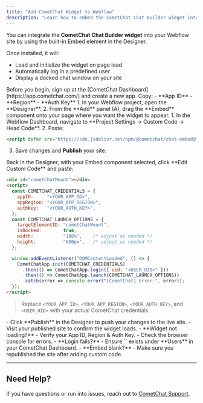 ```yaml
---
title: "Add CometChat Widget to Webflow"
description: "Learn how to embed the CometChat Chat Builder widget into your Webflow website using the Embed component."
---
```


You can integrate the **CometChat Chat Builder widget** into your Webflow site by using the built-in Embed element in the Designer.

Once installed, it will:  
- Load and initialize the widget on page load  
- Automatically log in a predefined user  
- Display a docked chat window on your site  

<Steps>

  <Step title="Register on CometChat & Gather Your Keys">  
Before you begin, sign up at the [CometChat Dashboard](https://app.cometchat.com/) and create a new app. Copy:  
- **App ID**  
- **Region**  
- **Auth Key**  
</Step>

  <Step title="Open the Webflow Designer & Add an Embed">  
1. In your Webflow project, open the **Designer**.  
2. From the **Add** panel (A), drag the **Embed** component onto your page where you want the widget to appear.  
</Step>

  <Step title="Include the Chat‑Embed Script in Project Settings">  
1. In the Webflow Dashboard, navigate to **Project Settings → Custom Code → Head Code**.  
2. Paste:  

   ```html
   <script defer src="https://cdn.jsdelivr.net/npm/@cometchat/chat-embed@latest/dist/main.js"></script>
   ```  
3. Save changes and **Publish** your site.  
</Step>

  <Step title="Embed the Widget Container & Init Script">  
Back in the Designer, with your Embed component selected, click **Edit Custom Code** and paste:

   ```html lines highlight={4-6, 17}
   <div id="cometChatMount"></div>
   <script>
     const COMETCHAT_CREDENTIALS = {
       appID:     "<YOUR_APP_ID>",
       appRegion: "<YOUR_APP_REGION>",
       authKey:   "<YOUR_AUTH_KEY>",
     };
     const COMETCHAT_LAUNCH_OPTIONS = {
       targetElementID: "cometChatMount",
       isDocked:        true,
       width:           "100%",    /* adjust as needed */
       height:          "600px",   /* adjust as needed */
     };

     window.addEventListener("DOMContentLoaded", () => {
       CometChatApp.init(COMETCHAT_CREDENTIALS)
         .then(() => CometChatApp.login({ uid: "<USER_UID>" }))
         .then(() => CometChatApp.launch(COMETCHAT_LAUNCH_OPTIONS))
         .catch(error => console.error("[CometChat] Error:", error));
     });
   </script>
   ```

> Replace `<YOUR_APP_ID>`, `<YOUR_APP_REGION>`, `<YOUR_AUTH_KEY>`, and `<USER_UID>` with your actual CometChat credentials.  
</Step>

  <Step title="Publish & Test">  
- Click **Publish** in the Designer to push your changes to the live site.  
- Visit your published site to confirm the widget loads.  
</Step>

  <Step title="Troubleshooting">  
- **Widget not loading?**  
  - Verify your App ID, Region & Auth Key.  
  - Check the browser console for errors.  
- **Login fails?**  
  - Ensure `<USER_UID>` exists under **Users** in your CometChat Dashboard.  
- **Embed blank?**  
  - Make sure you republished the site after adding custom code.  
</Step>

</Steps>

---

## Need Help?

If you have questions or run into issues, reach out to [CometChat Support](https://www.cometchat.com/contact).
